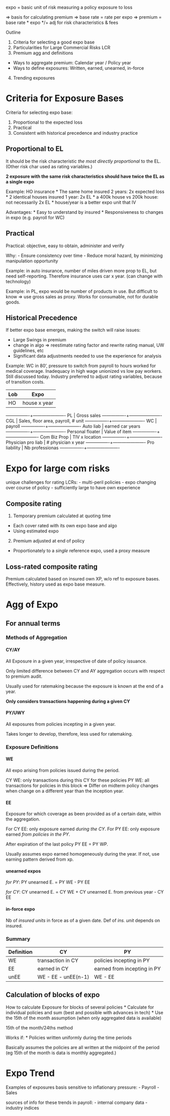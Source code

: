 
expo = basic unit of risk measuring a policy exposure to loss

=> basis for calculating premium
=> base rate = rate per expo
=> premium = base rate * expo */+ adj for risk characteristics & fees

Outline

1) Criteria for selecting a good expo base
2) Particularities for Large Commercial Risks LCR
3) Premium agg and definitions
  - Ways to aggregate premium: Calendar year / Policy year
  - Ways to define exposures: Written, earned, unearned, in-force
4) Trending exposures



Criteria for Exposure Bases
=================================

Criteria for selecting expo base:

1) Proportional to the expected loss
2) Practical
3) Consistent with historical precedence and industry practice





Proportional to EL
---------------------

It should be the risk characteristic *the most directly proportional* to the EL.
(Other risk char used as rating variables.)

**2 exposure with the same risk characteristics should have twice the EL as a single expo**

Example: HO insurance
* The same home insured 2 years: 2x expected loss
* 2 identical houses insured 1 year: 2x EL
* a 400k house vs 200k house: not necessarily 2x EL
* house/year is a better expo unit that IV

Advantages:
* Easy to understand by insured
* Responsiveness to changes in expo (e.g. payroll for WC)


Practical
----------------

Practical: objective, easy to obtain, administer and verify

Why: 
- Ensure consistency over time
- Reduce moral hazard, by minimizing manipulation opportunity

Example: in auto insurance, number of miles driven more prop to EL, but
need self-reporting. Therefore insurance uses car x year. (can change
with technology)


Example: in PL, expo would be number of products in use. But difficult to
know => use gross sales as proxy. Works for consumable, not for durable goods.




Historical Precedence
-----------------------

If better expo base emerges, making the switch will raise issues:


- Large Swings in premium
- change in algo => reestimate rating factor and rewrite rating manual, UW guidelines, etc
- Significant data adjustments needed to use the experience for analysis

Example: WC in 80', pressure to switch from payroll to hours worked for medical 
coverage. Inadequacy in high wage unionized vs low pay workers.
Still discussed today. Industry preferred to adjust rating variables, because
of transition costs.

Lob             |         Expo
----------------+----------------------
HO              | house x year
----------------+----------------------
PL              | Gross sales
----------------+----------------------
CGL             | Sales, floor area, payroll, # unit
----------------+----------------------
WC              | payroll
----------------+----------------------
Auto liab       | earned car years
----------------+----------------------
Personal floater | Value of item
----------------+----------------------
Com Biz Prop    | TIV x location
----------------+----------------------
Physician pro liab | # physician x year
----------------+----------------------
Pro liability   | Nb professionas
----------------+----------------------











Expo for large com risks
==============================

unique challenges for rating LCRs:
- multi-peril policies
- expo changing over course of policy
- sufficiently large to have own experience



Composite rating
-------------------

1) Temporary premium calculated at quoting time
  - Each cover rated with its own expo base and algo
  - Using estimated expo
2) Premium adjusted at end of policy
  - Proportionately to a *single* reference expo, used a proxy measure
  
  
Loss-rated composite rating
---------------------------

Premium calculated based on insured own XP, w/o ref to exposure bases.
Effectively, history used as expo base measure.





Agg of Expo
=============================


For annual terms
------------------


### Methods of Aggregation


#### CY/AY

All Exposure in a given year, irrespective of date of policy issuance.

Only limited difference between CY and AY aggregation occurs with respect to premium audit.

Usually used for ratemaking because the exposure is known at the end of a year.

**Only considers transactions happening during a given CY**




#### PY/UWY

All exposures from policies incepting in a given year.

Takes longer to develop, therefore, less used for ratemaking.



### Exposure Definitions

#### WE

All expo arising from policies issued during the period.

CY WE: only transactions during this CY for these policies
PY WE: all transactions for policies in this block
=> Differ on midterm policy changes when change on a different year than 
the inception year.




#### EE

Exposure for which coverage as been provided as of a certain date, within
the aggregation.

For CY EE: only exposure earned *during the CY*.
For PY EE: only exposure earned *from policies in the PY*.

After expiration of the last policy PY EE = PY WP.

Usually assumes expo earned homogeneously during the year. If not, use earning
pattern derived from xp.


#### unearned expos

*for PY*: PY unearned E. = PY WE - PY EE

*for CY*: CY unearned E. = CY WE + CY unearned E. from previous year - CY EE




#### in-force expo


Nb of *insured units* in force as of a given date.
Def of *ins. unit* depends on insured.


### Summary

Definition |         CY           |           PY  
-----------|----------------------|----------------------
WE         | transaction in CY    | policies incepting in PY
EE         | earned in CY         | earned from incepting in PY
unEE       | WE - EE - unEE(n-1)  | WE - EE







Calculation of blocks of expo
------------------------------

How to calculate Exposure for blocks of several policies
* Calculate for individual policies and sum (best and possible with advances in tech)
* Use the 15th of the month assumption (when only aggregated data is available)

15th of the month/24ths method

Works if:
* Policies written uniformly during the time periods

Basically assumes the policies are all written at the midpoint of the period
(eg 15th of the month is data is monthly aggregated.)






Expo Trend
==============

Examples of exposures basis sensitive to inflationary pressure:
- Payroll
- Sales

sources of info for these trends in payroll:
- internal company data
- industry indices


